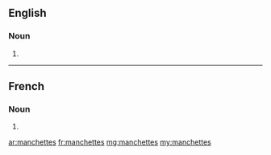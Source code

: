 ==English==

===Noun===
{{head|en|plural}}

# {{plural of|manchette|lang=en}}

----

==French==

===Noun===
{{head|fr|plural|g=f-p}}

# {{plural of|manchette|lang=fr}}

[[ar:manchettes]]
[[fr:manchettes]]
[[mg:manchettes]]
[[my:manchettes]]